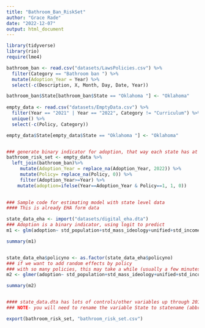 ```yaml
---
title: "Bathroom_Ban_RiskSet"
author: "Grace Rade"
date: "2022-12-07"
output: html_document
---
```

```r
library(tidyverse)
library(rio)
require(lme4)

bathroom_ban <- read.csv("datasets/LawsPolicies.csv") %>% 
  filter(Category == "Bathroom ban ") %>% 
  mutate(Adoption_Year = Year) %>% 
  select(-c(Description, X, Month, Day, Date, Year)) 

bathroom_ban$State[bathroom_ban$State == "Oklahoma "] <- "Oklahoma"
  
empty_data <- read.csv("datasets/EmptyData.csv") %>% 
  filter(Year == "2021" | Year == "2022", Category != "Curriculum") %>% 
  unique() %>% 
  select(-c(Policy, Category))

empty_data$State[empty_data$State == "Oklahoma "] <- "Oklahoma"


### generate binary indicator for adoption, that way each state has at most 1 adoption
bathroom_risk_set <- empty_data %>% 
  left_join(bathroom_ban)%>% 
     mutate(Adoption_Year = replace_na(Adoption_Year, 2022)) %>%
     mutate(Policy= replace_na(Policy, 0)) %>%
     filter(Adoption_Year>=Year) %>%
    mutate(adoption=ifelse(Year==Adoption_Year & Policy==1, 1, 0))
 

```



```r
### Sample code for estimating model with state level data
#### This is already EHA form data

state_data_eha <- import("datasets/digital_eha.dta") 
### Adoption is a binary indicator, using logit to predict
m1 <- glm(adoption~ std_population+std_mass_ideology+unified+std_income+ std_legp_squire, data=state_data_eha, family=binomial)

summary(m1)


state_data_eha$policyno <- as.factor(state_data_eha$policyno)
### if we want to add random effects by policy
### with so many policies, this may take a while (usually a few minutes)
m2 <- glmer(adoption~ std_population+std_mass_ideology+unified+std_income+ std_legp_squire+ (1|policy), data=state_data_eha, family=binomial)

summary(m2)


#### state_data.dta has lots of controls/other variables up through 2019
### NOTE- you will need to rename the variable State to statename (abbreviation is state)
```

```r
export(bathroom_risk_set, "bathroom_risk_set.csv")
```


